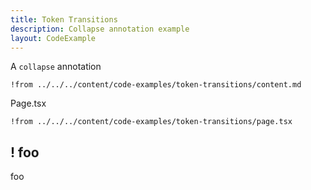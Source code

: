 ```yaml
---
title: Token Transitions
description: Collapse annotation example
layout: CodeExample
---
```



A `collapse` annotation

<UsageAndPreview>

```mdx page.md
!from ../../../content/code-examples/token-transitions/content.md
```

<Preview />

</UsageAndPreview>

Page.tsx

```tsx page.tsx
!from ../../../content/code-examples/token-transitions/page.tsx
```

## ! foo

foo
